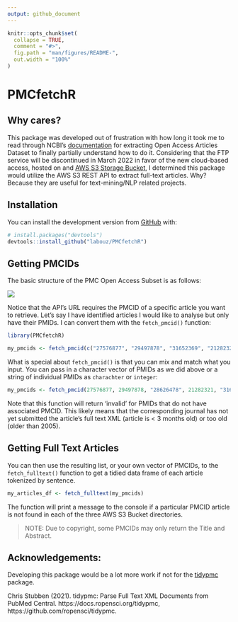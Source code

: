 ```yaml
---
output: github_document
---
```


<!-- README.md is generated from README.Rmd. Please edit that file -->

```r
knitr::opts_chunk$set(
  collapse = TRUE,
  comment = "#>",
  fig.path = "man/figures/README-",
  out.width = "100%"
)
```

# PMCfetchR

<!-- badges: start -->
<!-- badges: end -->

## Why cares? 

This package was developed out of frustration with how long it took me to read through NCBI's [documentation](https://www.ncbi.nlm.nih.gov/pmc/tools/textmining/) for extracting Open Access Articles Dataset to finally partially understand how to do it. Considering that the FTP service will be discontinued in March 2022 in favor of the new cloud-based access, hosted on and [AWS S3 Storage Bucket](https://registry.opendata.aws/ncbi-pmc/), I determined this package would utilize the AWS S3 REST API to extract full-text articles. Why? Because they are useful for text-mining/NLP related projects. 

## Installation

You can install the development version from [GitHub](https://github.com/) with:

``` r
# install.packages("devtools")
devtools::install_github("labouz/PMCfetchR")
```
## Getting PMCIDs

The basic structure of the PMC Open Access Subset is as follows:  

![](inst/extdata/dir_structure.png)

Notice that the API's URL requires the PMCID of a specific article you want to retrieve. Let's say I have identified articles I would like to analyse but only have their PMIDs. I can convert them with the `fetch_pmcid()` function:

```r
library(PMCfetchR)

my_pmcids <- fetch_pmcid(c("27576877", "29497878", "31652369", "21282321", "31693845"))
```

What is special about `fetch_pmcid()` is that you can mix and match what you input. You can pass in a character vector of PMIDs as we did above or a string of individual PMIDs as `charachter` or `integer`:

```r
my_pmcids <- fetch_pmcid(27576877, 29497878, "28626478", 21282321, "31693845")

```

Note that this function will return 'invalid' for PMIDs that do not have associated PMCID. This likely means that the corresponding journal has not yet submitted the article's full text XML (article is < 3 months old) or too old (older than 2005).

## Getting Full Text Articles

You can then use the resulting list, or your own vector of PMCIDs, to the `fetch_fulltext()` function to get a tidied data frame of each article tokenized by sentence.

```r
my_articles_df <- fetch_fulltext(my_pmcids)
```
The function will print a message to the console if a particular PMCID article is not found in each of the three AWS S3 Bucket directories.

> NOTE: Due to copyright, some PMCIDs may only return the Title and Abstract.

## Acknowledgements:

Developing this package would be a lot more work if not for the [tidypmc](https://cran.r-project.org/web/packages/tidypmc/index.html) package.

Chris Stubben (2021). tidypmc: Parse Full Text XML Documents from PubMed
  Central. https://docs.ropensci.org/tidypmc,
  https://github.com/ropensci/tidypmc.




